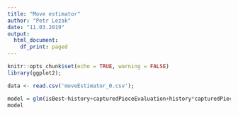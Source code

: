 ```yaml
---
title: "Move estimator"
author: "Petr Lezak"
date: "11.03.2019"
output:
  html_document:
    df_print: paged
---
```


```r
knitr::opts_chunk$set(echo = TRUE, warning = FALSE)
library(ggplot2);
```

```r
data <- read.csv('moveEstimator_0.csv');
```

```r
model = glm(isBest~history+capturedPieceEvaluation+history*capturedPieceEvaluation+savedMovingPieceEvaluation+history*savedMovingPieceEvaluation+lostMovingPieceEvaluation+history*lostMovingPieceEvaluation+weakerPieceAttacked+isKillerMove, family=binomial(link='logit'), data = data);
model
```
